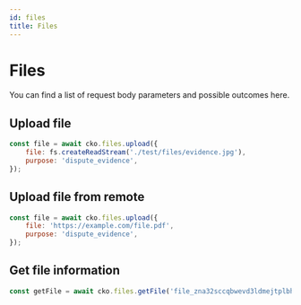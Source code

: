 ```yaml
---
id: files
title: Files
---
```



# Files

You can find a list of request body parameters and possible outcomes <Link to="http://localhost:3000/#tag/Disputes/paths/~1files/post">here</Link>.

## Upload file

```js
const file = await cko.files.upload({
	file: fs.createReadStream('./test/files/evidence.jpg'),
	purpose: 'dispute_evidence',
});
```

## Upload file from remote

```js
const file = await cko.files.upload({
	file: 'https://example.com/file.pdf',
	purpose: 'dispute_evidence',
});
```

## Get file information

```js
const getFile = await cko.files.getFile('file_zna32sccqbwevd3ldmejtplbhu');
```
